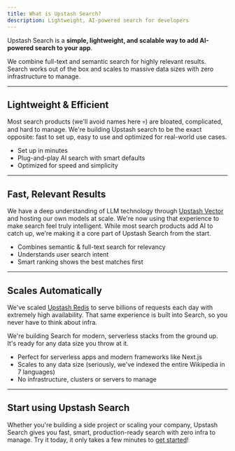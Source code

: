 ```yaml
---
title: What is Upstash Search?
description: Lightweight, AI-powered search for developers
---
```


Upstash Search is a **simple, lightweight, and scalable way to add AI-powered search to your app**. 

We combine full-text and semantic search for highly relevant results. Search works out of the box and scales to massive data sizes with zero infrastructure to manage.

---

## Lightweight & Efficient

Most search products (we'll avoid names here 💀) are bloated, complicated, and hard to manage. We're building Upstash search to be the exact opposite: fast to set up, easy to use and optimized for real-world use cases.

- Set up in minutes
- Plug-and-play AI search with smart defaults
- Optimized for speed and simplicity

---

## Fast, Relevant Results

We have a deep understanding of LLM technology through [Upstash Vector](https://upstash.com/docs/vector/overall/whatisvector) and hosting our own models at scale. We're now using that experience to make search feel truly intelligent. While most search products add AI to catch up, we're making it a core part of Upstash Search from the start.

- Combines semantic & full-text search for relevancy
- Understands user search intent
- Smart ranking shows the best matches first

---

## Scales Automatically

We've scaled [Upstash Redis](https://upstash.com/docs/redis/overall/getstarted) to serve billions of requests each day with extremely high availability. That same experience is built into Search, so you never have to think about infra. 

We're building Search for modern, serverless stacks from the ground up. It's ready for any data size you throw at it.

- Perfect for serverless apps and modern frameworks like Next.js
- Scales to any data size (seriously, we've indexed the entire Wikipedia in 7 languages)
- No infrastructure, clusters or servers to manage

---

## Start using Upstash Search

Whether you're building a side project or scaling your company, Upstash Search gives you fast, smart, production-ready search with zero infra to manage. Try it today, it only takes a few minutes to [get started](/search/overall/getstarted.mdx)!